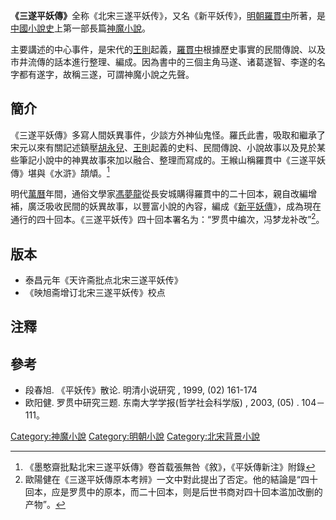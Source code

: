 {{infobox Book | 
|name =三遂平妖傳 
|title_orig = 
|translator = 
|image = [[File:Heiyo_den_(Ping_yao_zhuan)_10.jpg|200px]]
|image_caption = 
|author = [[罗贯中|罗贯中]] <br> [[冯梦龙|冯梦龙]]
|illustrator =
|cover_artist =
|country = 中国
|language = 漢語文
|series =
|genre = [[神魔小说|神魔小说]]
|publisher = 
|release_date = 
|english_release_date =
|media_type = 印刷
|pages =
|isbn = 
|preceded_by =
|followed_by =
}}

'''《三遂平妖傳》'''全称《北宋三遂平妖传》，又名《新平妖传》，[[明朝|明朝]][[羅貫中|羅貫中]]所著，是[[中國小說史|中國小說史]]上第一部長篇[[神魔小說|神魔小說]]。

主要講述的中心事件，是宋代的[[王則|王則]]起義，[[羅貫中|羅貫中]]根據歷史事實的民間傳說、以及市井流傳的話本進行整理、編成。因為書中的三個主角马遂、诸葛遂智、李遂的名字都有遂字，故稱三遂，可謂神魔小說之先聲。

== 簡介 ==
《三遂平妖傳》多寫人間妖異事件，少談方外神仙鬼怪。羅氏此書，吸取和繼承了宋元以來有關記述鎮壓[[胡永兒|胡永兒]]、[[王則|王則]]起義的史料、民間傳說、小說故事以及見於某些筆記小說中的神異故事來加以融合、整理而寫成的。王緱山稱羅貫中《三遂平妖傳》堪與《水滸》頡頏。<ref>《墨憨齋批點北宋三遂平妖傳》卷首载張無咎《敘》，《平妖傳新注》附錄</ref>

明代[[萬曆|萬曆]]年間，通俗文學家[[馮夢龍|馮夢龍]]從長安城購得羅貫中的二十回本，親自改編增補，廣泛吸收民間的妖異故事，以豐富小說的內容，編成《[[新平妖傳|新平妖傳]]》，成為現在通行的四十回本。《三遂平妖传》四十回本署名为：“罗贯中编次，冯梦龙补改”<ref>歐陽健在《三遂平妖傳原本考辨》一文中對此提出了否定。他的結論是“四十回本，应是罗贯中的原本，而二十回本，则是后世书商对四十回本滥加改删的产物”。</ref>。

== 版本 ==
*泰昌元年《天许斋批点北宋三遂平妖传》
*《映旭斋增订北宋三遂平妖传》校点

== 注釋 ==
{{reflist}}

== 參考 ==
*段春旭. 《平妖传》散论. 明清小说研究 , 1999, (02) 161-174
*欧阳健. 罗贯中研究三题. 东南大学学报(哲学社会科学版) , 2003, (05) . 104－111。

{{Chinese literature-stub}}

[[Category:神魔小說|Category:神魔小說]]
[[Category:明朝小說|Category:明朝小說]]
[[Category:北宋背景小說|Category:北宋背景小說]]